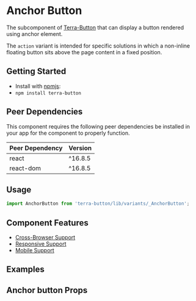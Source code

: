 

[//]: # (import ButtonPropsTable from 'terra-button/src/Button?dev-site-props-table';)

<Badge />

# Anchor Button

The subcomponent of [Terra-Button](https://engineering.cerner.com/terra-ui/components/cerner-terra-core-docs/button/about) that can display a button rendered using anchor element.

The `action` variant is intended for specific solutions in which a non-inline floating button sits above the page content in a fixed position.

## Getting Started

- Install with [npmjs](https://www.npmjs.com):
- `npm install terra-button`

<!-- AUTO-GENERATED-CONTENT:START Peer Dependencies -->
## Peer Dependencies

This component requires the following peer dependencies be installed in your app for the component to properly function.

| Peer Dependency | Version |
|-|-|
| react | ^16.8.5 |
| react-dom | ^16.8.5 |

<!-- AUTO-GENERATED-CONTENT:END -->

## Usage

```jsx
import AnchorButton from 'terra-button/lib/variants/_AnchorButton';
```

## Component Features
* [Cross-Browser Support](https://engineering.cerner.com/terra-ui/about/terra-ui/component-standards#cross-browser-support)
* [Responsive Support](https://engineering.cerner.com/terra-ui/about/terra-ui/component-standards#responsive-support)
* [Mobile Support](https://engineering.cerner.com/terra-ui/about/terra-ui/component-standards#mobile-support)

## Examples
<ButtonAnchor title="Anchor" />

## Anchor button Props
<ButtonPropsTable />

